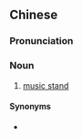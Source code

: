 {{also|乐谱架}}
==Chinese==
{{zh-forms|s=乐谱架|type=21}}

===Pronunciation===
{{zh-pron
|m=yuèpǔjià
|cat=n
}}

===Noun===
{{zh-noun}}

# [[music stand]]

====Synonyms====
* {{zh-l|譜架}}